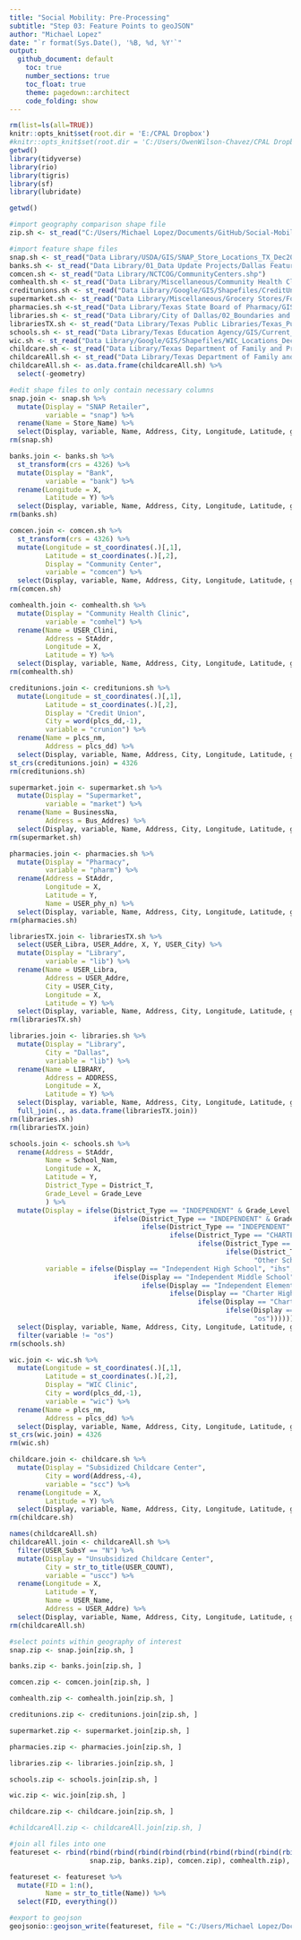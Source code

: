 ```yaml
---
title: "Social Mobility: Pre-Processing"
subtitle: "Step 03: Feature Points to geoJSON"
author: "Michael Lopez"
date: "`r format(Sys.Date(), '%B, %d, %Y'`"
output: 
  github_document: default
    toc: true
    number_sections: true
    toc_float: true
    theme: pagedown::architect
    code_folding: show
---
```


```r
rm(list=ls(all=TRUE))
knitr::opts_knit$set(root.dir = 'E:/CPAL Dropbox')
#knitr::opts_knit$set(root.dir = 'C:/Users/OwenWilson-Chavez/CPAL Dropbox')
getwd()
library(tidyverse)
library(rio)
library(tigris)
library(sf)
library(lubridate)
```

```r
getwd()
```

```r
#import geography comparison shape file
zip.sh <- st_read("C:/Users/Michael Lopez/Documents/GitHub/Social-Mobility/Data/Reference Geographies/Shapefiles/sm_zcta.shp")

#import feature shape files
snap.sh <- st_read("Data Library/USDA/GIS/SNAP_Store_Locations_TX_Dec2020.shp")
banks.sh <- st_read("Data Library/01_Data Update Projects/Dallas Features/Verification/Banks.shp") 
comcen.sh <- st_read("Data Library/NCTCOG/CommunityCenters.shp")
comhealth.sh <- st_read("Data Library/Miscellaneous/Community Health Clinics/CommunityHealthClincs_June2020.shp")
creditunions.sh <- st_read("Data Library/Google/GIS/Shapefiles/CreditUnions_Dec2020.shp") 
supermarket.sh <- st_read("Data Library/Miscellaneous/Grocery Stores/FoodandGrocery_DallasCounty_July2020.shp")
pharmacies.sh <-st_read("Data Library/Texas State Board of Pharmacy/GIS/TBSP_NTX_Dec2020.shp")
libraries.sh <- st_read("Data Library/City of Dallas/02_Boundaries and Features/Libraries.shp")
librariesTX.sh <- st_read("Data Library/Texas Public Libraries/Texas_Public_Libraries.shp")
schools.sh <- st_read("Data Library/Texas Education Agency/GIS/Current_Schools_2020-2021.shp")
wic.sh <- st_read("Data Library/Google/GIS/Shapefiles/WIC_Locations_Dec2020.shp") 
childcare.sh <- st_read("Data Library/Texas Department of Family and Protective Services/SubsidyAccepting_ChildcareCenters_Feb2020.shp")
childcareAll.sh <- st_read("Data Library/Texas Department of Family and Protective Services/All_ChildcareCenters_Feb2020.shp")
childcareAll.sh <- as.data.frame(childcareAll.sh) %>%
  select(-geometry)
```

```r
#edit shape files to only contain necessary columns
snap.join <- snap.sh %>%
  mutate(Display = "SNAP Retailer",
         variable = "snap") %>%
  rename(Name = Store_Name) %>%
  select(Display, variable, Name, Address, City, Longitude, Latitude, geometry)
rm(snap.sh)

banks.join <- banks.sh %>%
  st_transform(crs = 4326) %>%
  mutate(Display = "Bank",
         variable = "bank") %>%
  rename(Longitude = X,
         Latitude = Y) %>%
  select(Display, variable, Name, Address, City, Longitude, Latitude, geometry)
rm(banks.sh)

comcen.join <- comcen.sh %>%
  st_transform(crs = 4326) %>%
  mutate(Longitude = st_coordinates(.)[,1],
         Latitude = st_coordinates(.)[,2],
         Display = "Community Center",
         variable = "comcen") %>%
  select(Display, variable, Name, Address, City, Longitude, Latitude, geometry)
rm(comcen.sh)

comhealth.join <- comhealth.sh %>%
  mutate(Display = "Community Health Clinic",
         variable = "comhel") %>%
  rename(Name = USER_Clini,
         Address = StAddr,
         Longitude = X,
         Latitude = Y) %>%
  select(Display, variable, Name, Address, City, Longitude, Latitude, geometry)
rm(comhealth.sh)

creditunions.join <- creditunions.sh %>%
  mutate(Longitude = st_coordinates(.)[,1],
         Latitude = st_coordinates(.)[,2],
         Display = "Credit Union",
         City = word(plcs_dd,-1),
         variable = "crunion") %>%
  rename(Name = plcs_nm,
         Address = plcs_dd) %>%
  select(Display, variable, Name, Address, City, Longitude, Latitude, geometry)
st_crs(creditunions.join) = 4326
rm(creditunions.sh)

supermarket.join <- supermarket.sh %>%
  mutate(Display = "Supermarket",
         variable = "market") %>%
  rename(Name = BusinessNa,
         Address = Bus_Addres) %>%
  select(Display, variable, Name, Address, City, Longitude, Latitude, geometry)
rm(supermarket.sh)

pharmacies.join <- pharmacies.sh %>%
  mutate(Display = "Pharmacy",
         variable = "pharm") %>%
  rename(Address = StAddr,
         Longitude = X,
         Latitude = Y,
         Name = USER_phy_n) %>%
  select(Display, variable, Name, Address, City, Longitude, Latitude, geometry)
rm(pharmacies.sh)

librariesTX.join <- librariesTX.sh %>%
  select(USER_Libra, USER_Addre, X, Y, USER_City) %>%
  mutate(Display = "Library",
         variable = "lib") %>%
  rename(Name = USER_Libra,
         Address = USER_Addre,
         City = USER_City,
         Longitude = X,
         Latitude = Y) %>%
  select(Display, variable, Name, Address, City, Longitude, Latitude, geometry)
rm(librariesTX.sh)

libraries.join <- libraries.sh %>%
  mutate(Display = "Library",
         City = "Dallas",
         variable = "lib") %>%
  rename(Name = LIBRARY,
         Address = ADDRESS,
         Longitude = X,
         Latitude = Y) %>%
  select(Display, variable, Name, Address, City, Longitude, Latitude, geometry) %>%
  full_join(., as.data.frame(librariesTX.join))
rm(libraries.sh)
rm(librariesTX.join)

schools.join <- schools.sh %>%
  rename(Address = StAddr,
         Name = School_Nam,
         Longitude = X,
         Latitude = Y,
         District_Type = District_T,
         Grade_Level = Grade_Leve
         ) %>%
  mutate(Display = ifelse(District_Type == "INDEPENDENT" & Grade_Level == "High School", "Independent High School",
                          ifelse(District_Type == "INDEPENDENT" & Grade_Level %in% c("Middle", "Junior High"), "Independent Middle School",
                                 ifelse(District_Type == "INDEPENDENT" & Grade_Level %in% c("Elementary", "Elementary/Secondary"), "Independent Elementary School",
                                        ifelse(District_Type == "CHARTER" & Grade_Level == "High School", "Charter High School",
                                               ifelse(District_Type == "CHARTER" & Grade_Level %in% c("Middle", "Junior High"), "Charter Middle School",
                                                      ifelse(District_Type == "CHARTER" & Grade_Level %in% c("Elementary", "Elementary/Secondary"), "Charter Elementary School",
                                                             "Other School")))))),
         variable = ifelse(Display == "Independent High School", "ihs",
                          ifelse(Display == "Independent Middle School", "ims",
                                 ifelse(Display == "Independent Elementary School", "ies",
                                        ifelse(Display == "Charter High School", "chs",
                                               ifelse(Display == "Charter Middle School", "cms",
                                                      ifelse(Display == "Charter Elementary School", "ces",
                                                             "os"))))))) %>%
  select(Display, variable, Name, Address, City, Longitude, Latitude, geometry) %>%
  filter(variable != "os")
rm(schools.sh)

wic.join <- wic.sh %>%
  mutate(Longitude = st_coordinates(.)[,1],
         Latitude = st_coordinates(.)[,2],
         Display = "WIC Clinic",
         City = word(plcs_dd,-1),
         variable = "wic") %>%
  rename(Name = plcs_nm,
         Address = plcs_dd) %>%
  select(Display, variable, Name, Address, City, Longitude, Latitude, geometry)
st_crs(wic.join) = 4326
rm(wic.sh)

childcare.join <- childcare.sh %>%
  mutate(Display = "Subsidized Childcare Center",
         City = word(Address,-4),
         variable = "scc") %>%
  rename(Longitude = X,
         Latitude = Y) %>%
  select(Display, variable, Name, Address, City, Longitude, Latitude, geometry)
rm(childcare.sh)

names(childcareAll.sh)
childcareAll.join <- childcareAll.sh %>%
  filter(USER_SubsY == "N") %>%
  mutate(Display = "Unsubsidized Childcare Center",
         City = str_to_title(USER_COUNT),
         variable = "uscc") %>%
  rename(Longitude = X,
         Latitude = Y,
         Name = USER_Name,
         Address = USER_Addre) %>%
  select(Display, variable, Name, Address, City, Longitude, Latitude, geometry)
rm(childcareAll.sh)
```

```r
#select points within geography of interest
snap.zip <- snap.join[zip.sh, ]

banks.zip <- banks.join[zip.sh, ]

comcen.zip <- comcen.join[zip.sh, ]

comhealth.zip <- comhealth.join[zip.sh, ]

creditunions.zip <- creditunions.join[zip.sh, ]

supermarket.zip <- supermarket.join[zip.sh, ]

pharmacies.zip <- pharmacies.join[zip.sh, ]

libraries.zip <- libraries.join[zip.sh, ]

schools.zip <- schools.join[zip.sh, ]

wic.zip <- wic.join[zip.sh, ]

childcare.zip <- childcare.join[zip.sh, ]

#childcareAll.zip <- childcareAll.join[zip.sh, ]
```

```r
#join all files into one
featureset <- rbind(rbind(rbind(rbind(rbind(rbind(rbind(rbind(rbind(rbind(
                    snap.zip, banks.zip), comcen.zip), comhealth.zip), creditunions.zip), supermarket.zip), pharmacies.zip), libraries.zip), schools.zip), wic.zip), childcare.zip)#, childcareAll.zip)

featureset <- featureset %>%
  mutate(FID = 1:n(),
         Name = str_to_title(Name)) %>%
  select(FID, everything())
```


```r
#export to geojson
geojsonio::geojson_write(featureset, file = "C:/Users/Michael Lopez/Documents/GitHub/Social-Mobility/Data/geojson/sm_featureset.geojson")
```

